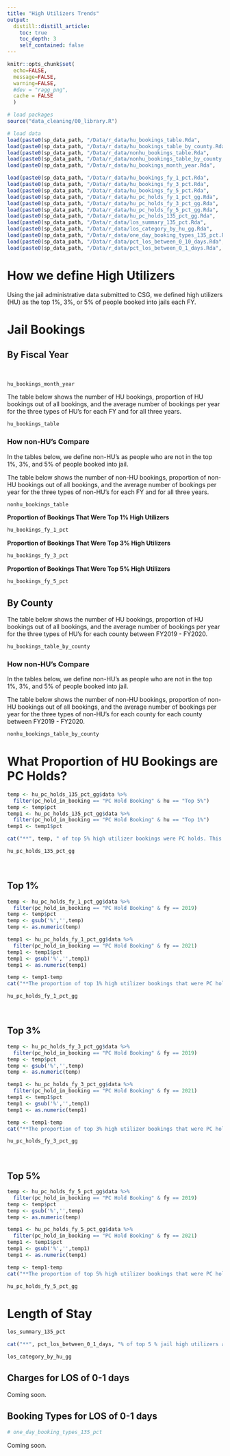 ```yaml
---
title: "High Utilizers Trends"
output: 
  distill::distill_article:
    toc: true
    toc_depth: 3
    self_contained: false
---
```


```r
knitr::opts_chunk$set(
  echo=FALSE, 
  message=FALSE, 
  warning=FALSE,
  #dev = "ragg_png",
  cache = FALSE
  )

# load packages
source("data_cleaning/00_library.R")

# load data
load(paste0(sp_data_path, "/Data/r_data/hu_bookings_table.Rda",               sep = ""))
load(paste0(sp_data_path, "/Data/r_data/hu_bookings_table_by_county.Rda",     sep = ""))
load(paste0(sp_data_path, "/Data/r_data/nonhu_bookings_table.Rda",            sep = ""))
load(paste0(sp_data_path, "/Data/r_data/nonhu_bookings_table_by_county.Rda",  sep = ""))
load(paste0(sp_data_path, "/Data/r_data/hu_bookings_month_year.Rda",          sep = ""))

load(paste0(sp_data_path, "/Data/r_data/hu_bookings_fy_1_pct.Rda",            sep = ""))
load(paste0(sp_data_path, "/Data/r_data/hu_bookings_fy_3_pct.Rda",            sep = ""))
load(paste0(sp_data_path, "/Data/r_data/hu_bookings_fy_5_pct.Rda",            sep = ""))
load(paste0(sp_data_path, "/Data/r_data/hu_pc_holds_fy_1_pct_gg.Rda",         sep = ""))
load(paste0(sp_data_path, "/Data/r_data/hu_pc_holds_fy_3_pct_gg.Rda",         sep = ""))
load(paste0(sp_data_path, "/Data/r_data/hu_pc_holds_fy_5_pct_gg.Rda",         sep = ""))
load(paste0(sp_data_path, "/Data/r_data/hu_pc_holds_135_pct_gg.Rda",          sep = ""))
load(paste0(sp_data_path, "/Data/r_data/los_summary_135_pct.Rda",             sep = ""))
load(paste0(sp_data_path, "/Data/r_data/los_category_by_hu_gg.Rda",           sep = ""))
load(paste0(sp_data_path, "/Data/r_data/one_day_booking_types_135_pct.Rda",   sep = ""))
load(paste0(sp_data_path, "/Data/r_data/pct_los_between_0_10_days.Rda",       sep = ""))
load(paste0(sp_data_path, "/Data/r_data/pct_los_between_0_1_days.Rda",        sep = ""))
```

# How we define High Utilizers

Using the jail administrative data submitted to CSG, we defined high utilizers (HU) as the top 1%, 3%, or 5% of people booked into jails each FY.


# Jail Bookings

## By Fiscal Year

<br>

```r
hu_bookings_month_year
```

The table below shows the number of HU bookings, proportion of HU bookings out of all bookings, and the average number of bookings per year for the three types of HU's for each FY and for all three years.  

```r
hu_bookings_table
```

### How non-HU's Compare

In the tables below, we define non-HU's as people who are not in the top 1%, 3%, and 5% of people booked into jail.

The table below shows the number of non-HU bookings, proportion of non-HU bookings out of all bookings, and the average number of bookings per year for the three types of non-HU's for each FY and for all three years.  

```r
nonhu_bookings_table
```

**Proportion of Bookings That Were Top 1% High Utilizers**

```r
hu_bookings_fy_1_pct
```
**Proportion of Bookings That Were Top 3% High Utilizers**

```r
hu_bookings_fy_3_pct
```

**Proportion of Bookings That Were Top 5% High Utilizers**

```r
hu_bookings_fy_5_pct
```

## By County

The table below shows the number of HU bookings, proportion of HU bookings out of all bookings, and the average number of bookings per year for the three types of HU's for each county between FY2019 - FY2020.

```r
hu_bookings_table_by_county
```

### How non-HU's Compare

In the tables below, we define non-HU's as people who are not in the top 1%, 3%, and 5% of people booked into jail.

The table below shows the number of non-HU bookings, proportion of non-HU bookings out of all bookings, and the average number of bookings per year for the three types of non-HU's for each county for each county between FY2019 - FY2020.

```r
nonhu_bookings_table_by_county
```

# What Proportion of HU Bookings are PC Holds?

```r
temp <- hu_pc_holds_135_pct_gg$data %>% 
  filter(pc_hold_in_booking == "PC Hold Booking" & hu == "Top 5%")
temp <- temp$pct
temp1 <- hu_pc_holds_135_pct_gg$data %>% 
  filter(pc_hold_in_booking == "PC Hold Booking" & hu == "Top 1%")
temp1 <- temp1$pct

cat("**", temp, " of top 5% high utilizer bookings were PC holds. This increases to " , temp1, " for top 1% high utilizers**.\n\n", sep = "")
```

```r
hu_pc_holds_135_pct_gg
```
<br>

## Top 1%

```r
temp <- hu_pc_holds_fy_1_pct_gg$data %>% 
  filter(pc_hold_in_booking == "PC Hold Booking" & fy == 2019)
temp <- temp$pct
temp <- gsub('%','',temp)
temp <- as.numeric(temp)

temp1 <- hu_pc_holds_fy_1_pct_gg$data %>% 
  filter(pc_hold_in_booking == "PC Hold Booking" & fy == 2021)
temp1 <- temp1$pct
temp1 <- gsub('%','',temp1)
temp1 <- as.numeric(temp1)

temp <- temp1-temp
cat("**The proportion of top 1% high utilizer bookings that were PC holds increased ", temp, "% from FY2019 to FY2021**.\n\n", sep = "")
```

```r
hu_pc_holds_fy_1_pct_gg
```
<br>

## Top 3%

```r
temp <- hu_pc_holds_fy_3_pct_gg$data %>% 
  filter(pc_hold_in_booking == "PC Hold Booking" & fy == 2019)
temp <- temp$pct
temp <- gsub('%','',temp)
temp <- as.numeric(temp)

temp1 <- hu_pc_holds_fy_3_pct_gg$data %>% 
  filter(pc_hold_in_booking == "PC Hold Booking" & fy == 2021)
temp1 <- temp1$pct
temp1 <- gsub('%','',temp1)
temp1 <- as.numeric(temp1)

temp <- temp1-temp
cat("**The proportion of top 3% high utilizer bookings that were PC holds increased ", temp, "% from FY2019 to FY2021**.\n\n", sep = "")
```

```r
hu_pc_holds_fy_3_pct_gg
```
<br>

## Top 5%

```r
temp <- hu_pc_holds_fy_5_pct_gg$data %>% 
  filter(pc_hold_in_booking == "PC Hold Booking" & fy == 2019)
temp <- temp$pct
temp <- gsub('%','',temp)
temp <- as.numeric(temp)

temp1 <- hu_pc_holds_fy_5_pct_gg$data %>% 
  filter(pc_hold_in_booking == "PC Hold Booking" & fy == 2021)
temp1 <- temp1$pct
temp1 <- gsub('%','',temp1)
temp1 <- as.numeric(temp1)

temp <- temp1-temp
cat("**The proportion of top 5% high utilizer bookings that were PC holds increased ", temp, "% from FY2019 to FY2021**.\n\n", sep = "")
```

```r
hu_pc_holds_fy_5_pct_gg
```

# Length of Stay

```r
los_summary_135_pct
```
```r
cat("**", pct_los_between_0_1_days, "% of top 5 % jail high utilizers are incarcerated for 0-1 days. " , pct_los_between_0_10_days, "% of top 5% jail high utilizers are incarcerated for 0-10 days**.\n\n", sep = "")
```

```r
los_category_by_hu_gg
```

## Charges for LOS of 0-1 days

Coming soon.

## Booking Types for LOS of 0-1 days

```r
# one_day_booking_types_135_pct
```
Coming soon.
